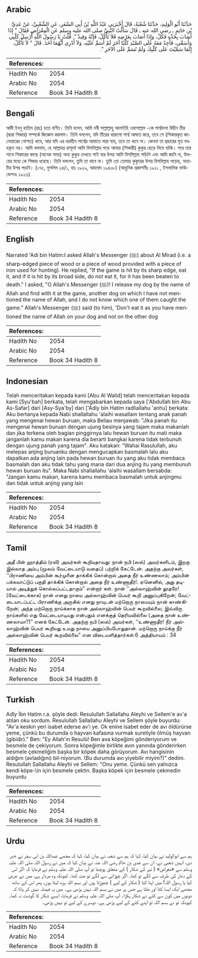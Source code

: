 ## Arabic


<div dir="rtl" lang="ar" style={{fontSize:'larger',backgroundColor:'#f8f9fa',padding:20}}>
حَدَّثَنَا أَبُو الْوَلِيدِ، حَدَّثَنَا شُعْبَةُ، قَالَ أَخْبَرَنِي عَبْدُ اللَّهِ بْنُ أَبِي السَّفَرِ، عَنِ الشَّعْبِيِّ، عَنْ عَدِيِّ بْنِ حَاتِمٍ ـ رضى الله عنه ـ قَالَ سَأَلْتُ النَّبِيَّ صلى الله عليه وسلم عَنِ الْمِعْرَاضِ فَقَالَ ‏"‏ إِذَا أَصَابَ بِحَدِّهِ فَكُلْ، وَإِذَا أَصَابَ بِعَرْضِهِ فَلاَ تَأْكُلْ، فَإِنَّهُ وَقِيذٌ ‏"‏‏.‏ قُلْتُ يَا رَسُولَ اللَّهِ أُرْسِلُ كَلْبِي وَأُسَمِّي، فَأَجِدُ مَعَهُ عَلَى الصَّيْدِ كَلْبًا آخَرَ لَمْ أُسَمِّ عَلَيْهِ، وَلاَ أَدْرِي أَيُّهُمَا أَخَذَ‏.‏ قَالَ ‏"‏ لاَ تَأْكُلْ، إِنَّمَا سَمَّيْتَ عَلَى كَلْبِكَ وَلَمْ تُسَمِّ عَلَى الآخَرِ ‏"‏‏.‏
</div>
<div style={{backgroundColor:'#f8f9fa',padding:20, marginBottom: 10}}><table> <thead> <tr> <th>References:</th> <th></th> </tr> </thead> <tbody><tr><td>Hadith No</td><td>2054</td></tr><tr><td>Arabic No</td><td>2054</td></tr><tr><td>Reference</td><td>Book 34 Hadith 8</td></tr></tbody></table></div>

## Bengali


<div dir="ltr" lang="bn" style={{fontSize:'larger',backgroundColor:'#f8f9fa',padding:20}}>
আদী ইবনু হাতিম (রাঃ) হতে বর্ণিত। তিনি বলেন, আমি নবী সাল্লাল্লাহু আলাইহি ওয়াসাল্লাম -কে পার্শ্বফলা বিহীন তীর (দ্বারা শিকার) সম্পর্কে জিজ্ঞেস করলাম। তিনি বললেন, যদি তীরের ধারালো পার্শ্ব আঘাত করে, তবে সে (শিকারকৃত জানোয়ারের গোশত) খাবে, আর যদি এর ধারহীন পার্শ্বের আঘাতে মারা যায়, তবে তা খাবে না। কেননা তা প্রহারের মৃত যবহকৃত নয়। আমি বললাম, হে আল্লাহর রাসূল! আমি বিসমিল্লাহ পড়ে আমার (শিকারী) কুকুর ছেড়ে দিয়ে থাকি। পরে তার সাথে শিকারের কাছে (অনেক সময়) অন্য কুকুর দেখতে পাই যার উপর আমি বিসমিল্লাহ পড়িনি এবং আমি জানি না, উভয়ের মধ্যে কে শিকার ধরেছে। তিনি বললেন, তুমি তা খাবে না। তুমি তো তোমার কুকুরের উপর বিসমিল্লাহ পড়েছ, অন্যটির উপর পড়নি। (১৭৫, মুসলিম ২৪/১, হাঃ ১৯২৯, আহমাদ ১৯৪০৮) (আধুনিক প্রকাশনীঃ ১৯১১ , ইসলামিক ফাউন্ডেশনঃ ১৯২৬)
</div>
<div style={{backgroundColor:'#f8f9fa',padding:20, marginBottom: 10}}><table> <thead> <tr> <th>References:</th> <th></th> </tr> </thead> <tbody><tr><td>Hadith No</td><td>2054</td></tr><tr><td>Arabic No</td><td>2054</td></tr><tr><td>Reference</td><td>Book 34 Hadith 8</td></tr></tbody></table></div>

## English


<div dir="ltr" lang="en" style={{fontSize:'larger',backgroundColor:'#f8f9fa',padding:20}}>
Narrated 'Adi bin Hatim:I asked Allah's Messenger (ﷺ) about Al Mirad (i.e. a sharp-edged piece of wood or a piece of wood provided with a piece of iron used for hunting). He replied, "If the game is hit by its sharp edge, eat it, and if it is hit by its broad side, do not eat it, for it has been beaten to death." I asked, "O Allah's Messenger (ﷺ)! I release my dog by the name of Allah and find with it at the game, another dog on which I have not mentioned the name of Allah, and I do not know which one of them caught the game." Allah's Messenger (ﷺ) said (to him), 'Don't eat it as you have mentioned the name of Allah on your dog and not on the other dog
</div>
<div style={{backgroundColor:'#f8f9fa',padding:20, marginBottom: 10}}><table> <thead> <tr> <th>References:</th> <th></th> </tr> </thead> <tbody><tr><td>Hadith No</td><td>2054</td></tr><tr><td>Arabic No</td><td>2054</td></tr><tr><td>Reference</td><td>Book 34 Hadith 8</td></tr></tbody></table></div>

## Indonesian


<div dir="ltr" lang="id" style={{fontSize:'larger',backgroundColor:'#f8f9fa',padding:20}}>
Telah menceritakan kepada kami [Abu Al Walid] telah menceritakan kepada kami [Syu'bah] berkata, telah mengabarkan kepada saya ['Abdullah bin Abu As-Safar] dari [Asy-Sya'by] dari ['Adiy bin Hatim radliallahu 'anhu] berkata: Aku bertanya kepada Nabi shallallahu 'alaihi wasallam tentang anak panah yang mengenai hewan buruan, maka Beliau menjawab: "Jika panah itu mengenai hewan buruan dengan ujung besinya yang tajam maka makanlah dan jika terkena oleh bagian pinggirnya lalu hewan buruan itu mati maka janganlah kamu makan karena dia berarti bangkai karena tidak terbunuh dengan ujung panah yang tajam". Aku katakan: "Wahai Rasulullah, aku melepas anjing buruanku dengan mengucapkan basmalah lalu aku dapatkan ada anjing lain pada hewan buruan itu yang aku tidak membaca basmalah dan aku tidak tahu yang mana dari dua anjing itu yang membunuh hewan buruan itu". Maka Nabi shallallahu 'alaihi wasallam bersabda: "Jangan kamu makan, karena kamu membaca basmalah untuk anjingmu dan tidak untuk anjing yang lain
</div>
<div style={{backgroundColor:'#f8f9fa',padding:20, marginBottom: 10}}><table> <thead> <tr> <th>References:</th> <th></th> </tr> </thead> <tbody><tr><td>Hadith No</td><td>2054</td></tr><tr><td>Arabic No</td><td>2054</td></tr><tr><td>Reference</td><td>Book 34 Hadith 8</td></tr></tbody></table></div>

## Tamil


<div dir="ltr" lang="ta" style={{fontSize:'larger',backgroundColor:'#f8f9fa',padding:20}}>
அதீ பின் ஹாத்திம் (ரலி) அவர்கள் கூறியதாவது: நான் நபி (ஸல்) அவர்களிடம், இறகு இல்லாத அம்பு (மூலம் வேட்டையாடு வதைப்) பற்றிக் கேட்டேன். அதற்கு அவர்கள், ‘‘பிராணியை அம்பின் கூர்முனை தாக்கிக் கொன்றால் அதை நீர் உண்ணலாம்; அம்பின் பக்கவாட்டுப் பகுதி தாக்கிக் கொன்றால் அதை நீர் உண்ணாதீர்!. ஏனெனில், அது தடியால் அடித்துக் கொல்லப்பட்டதாகும்” என்றார் கள். நான் ‘‘அல்லாஹ்வின் தூதரே! (வேட்டைக்காக) நான் எனது நாயை அல்லாஹ்வின் பெயர் கூறி அனுப்புகிறேன்; வேட்டையாடப்பட்ட பிராணிக்கு அருகில் எனது நாயுடன் மற்றொரு நாயையும் நான் காண்கிறேன்; அந்த மற்றொரு நாய்க்காக நான் அல்லாஹ்வின் பெயர் கூறவில்லை; இவ்விரு நாய்களில் எது வேட்டையாடியது என்பதும் எனக்குத் தெரியவில்லை (அதை நான் உண்ணலாமா?)” எனக் கேட்டேன். அதற்கு நபி (ஸல்) அவர்கள், ‘‘உண்ணாதீர்! நீர் அல்லாஹ்வின் பெயர் கூறியது உமது நாயை அனுப்பியபோதுதான். மற்றொரு நாய்க்கு நீர் அல்லாஹ்வின் பெயர் கூறவில்லை” என விடையளித்தார்கள்.6 அத்தியாயம் : 34
</div>
<div style={{backgroundColor:'#f8f9fa',padding:20, marginBottom: 10}}><table> <thead> <tr> <th>References:</th> <th></th> </tr> </thead> <tbody><tr><td>Hadith No</td><td>2054</td></tr><tr><td>Arabic No</td><td>2054</td></tr><tr><td>Reference</td><td>Book 34 Hadith 8</td></tr></tbody></table></div>

## Turkish


<div dir="ltr" lang="tr" style={{fontSize:'larger',backgroundColor:'#f8f9fa',padding:20}}>
Adîy İbn Hatim r.a. şöyle dedi: Resulullah Sallallahu Aleyhi ve Sellem'e av'a atılan oku sordum. Resulullah Sallallahu Aleyhi ve Sellem şöyle buyurdu: "Av'a keskin yeri isabet ederse av’ı ye. Ok enine isabet eder de avı öldürürse yeme, çünkü bu durumda o hayvan kafasına vurmak suretiyle ölmüş hayvan (gibidir)." Ben: "Ey Allah'ın Resulü! Ben ava köpeğimi gönderiyorum ve besmele de çekiyorum. Sonra köpeğimle birlikte avın yanında gönderirken besmele çekmeliğim başka bir köpek daha görüyorum. Avı hangisinin aldığını (avladığını) bil-niyorum. (Bu durumda avı yiyebilir miyim?)" dedim. Resulullah Sallallahu Aleyhi ve Sellem: "Onu yeme. Çünkü sen yalnızca kendi köpe-\in için besmele çektin. Başka köpek için besmele çekmedin buyurdu
</div>
<div style={{backgroundColor:'#f8f9fa',padding:20, marginBottom: 10}}><table> <thead> <tr> <th>References:</th> <th></th> </tr> </thead> <tbody><tr><td>Hadith No</td><td>2054</td></tr><tr><td>Arabic No</td><td>2054</td></tr><tr><td>Reference</td><td>Book 34 Hadith 8</td></tr></tbody></table></div>

## Urdu


<div dir="rtl" lang="ur" style={{fontSize:'larger',backgroundColor:'#f8f9fa',padding:20}}>
ہم سے ابوالولید نے بیان کیا، کہا کہ ہم سے شعبہ نے بیان کیا، کہا کہ مجھے عبداللہ بن ابی سفر نے خبر دی، انہیں شعبی نے، ان سے عدی بن حاتم رضی اللہ عنہ نے بیان کیا کہ میں نے رسول اللہ صلی اللہ علیہ وسلم سے «معراض» ( تیر کے شکار ) کے متعلق پوچھا تو آپ صلی اللہ علیہ وسلم نے فرمایا کہ اگر اس کے دھار کی طرف سے لگے تو کھا۔ اگر چوڑائی سے لگے تو مت کھا۔ کیونکہ وہ مردار ہے، میں نے عرض کیا یا رسول اللہ! میں اپنا کتا ( شکار کے لیے ) چھوڑتا ہوں اور بسم اللہ پڑھ لیتا ہوں، پھر اس کے ساتھ مجھے ایک ایسا کتا اور ملتا ہے جس پر میں نے بسم اللہ نہیں پڑھی ہے۔ میں یہ فیصلہ نہیں کر پاتا کہ دونوں میں کون سے کتے نے شکار پکڑا۔ آپ صلی اللہ علیہ وسلم نے فرمایا، ایسے شکار کا گوشت نہ کھا۔ کیونکہ تو نے بسم اللہ تو اپنے کتے کے لیے پڑھی ہے۔ دوسرے کے لیے تو نہیں پڑھی۔
</div>
<div style={{backgroundColor:'#f8f9fa',padding:20, marginBottom: 10}}><table> <thead> <tr> <th>References:</th> <th></th> </tr> </thead> <tbody><tr><td>Hadith No</td><td>2054</td></tr><tr><td>Arabic No</td><td>2054</td></tr><tr><td>Reference</td><td>Book 34 Hadith 8</td></tr></tbody></table></div>